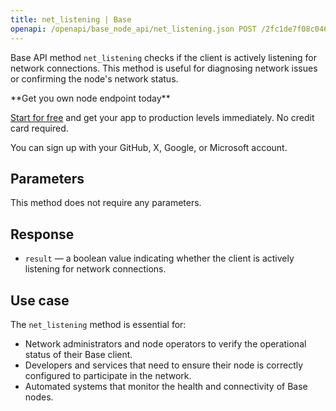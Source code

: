 ---
title: net_listening | Base
openapi: /openapi/base_node_api/net_listening.json POST /2fc1de7f08c0465f6a28e3c355e0cb14
---

Base API method `net_listening` checks if the client is actively listening for network connections. This method is useful for diagnosing network issues or confirming the node's network status.

<Check>
**Get you own node endpoint today**

[Start for free](https://console.chainstack.com/) and get your app to production levels immediately. No credit card required.

You can sign up with your GitHub, X, Google, or Microsoft account.
</Check>


## Parameters

This method does not require any parameters.

## Response

* `result` — a boolean value indicating whether the client is actively listening for network connections.

## Use case

The `net_listening` method is essential for:

* Network administrators and node operators to verify the operational status of their Base client.
* Developers and services that need to ensure their node is correctly configured to participate in the network.
* Automated systems that monitor the health and connectivity of Base nodes.
